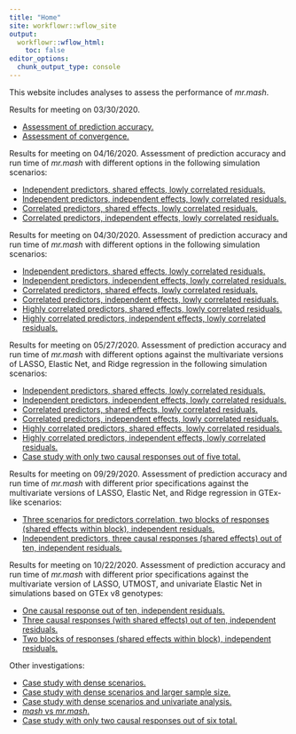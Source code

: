 ```yaml
---
title: "Home"
site: workflowr::wflow_site
output:
  workflowr::wflow_html:
    toc: false
editor_options:
  chunk_output_type: console
---
```


This website includes analyses to assess the performance of *mr.mash*.

Results for meeting on 03/30/2020.

+ [Assessment of prediction accuracy.](results_accuracy.html)
+ [Assessment of convergence.](results_convergence.html)

Results for meeting on 04/16/2020. Assessment of prediction accuracy and run time of *mr.mash* with different options in the following simulation scenarios:

+ [Independent predictors, shared effects, lowly correlated residuals.](results_indepX_lowcorrV_sharedB_OLD.html)
+ [Independent predictors, independent effects, lowly correlated residuals.](results_indepX_lowcorrV_indepB_OLD.html)
+ [Correlated predictors, shared effects, lowly correlated residuals.](results_corrX_lowcorrV_sharedB_OLD.html)
+ [Correlated predictors, independent effects, lowly correlated residuals.](results_corrX_lowcorrV_indepB_OLD.html)

Results for meeting on 04/30/2020. Assessment of prediction accuracy and run time of *mr.mash* with different options in the following simulation scenarios:

+ [Independent predictors, shared effects, lowly correlated residuals.](results_indepX_lowcorrV_sharedB.html)
+ [Independent predictors, independent effects, lowly correlated residuals.](results_indepX_lowcorrV_indepB.html)
+ [Correlated predictors, shared effects, lowly correlated residuals.](results_corrX_lowcorrV_sharedB.html)
+ [Correlated predictors, independent effects, lowly correlated residuals.](results_corrX_lowcorrV_indepB.html)
+ [Highly correlated predictors, shared effects, lowly correlated residuals.](results_highcorrX_lowcorrV_sharedB.html)
+ [Highly correlated predictors, independent effects, lowly correlated residuals.](results_highcorrX_lowcorrV_indepB.html)

Results for meeting on 05/27/2020. Assessment of prediction accuracy and run time of *mr.mash* with different options against the multivariate versions of LASSO, Elastic Net, and Ridge regression in the following simulation scenarios:

+ [Independent predictors, shared effects, lowly correlated residuals.](results_indepX_lowcorrV_sharedB_05_18_20.html)
+ [Independent predictors, independent effects, lowly correlated residuals.](results_indepX_lowcorrV_indepB_05_18_20.html)
+ [Correlated predictors, shared effects, lowly correlated residuals.](results_corrX_lowcorrV_sharedB_05_18_20.html)
+ [Correlated predictors, independent effects, lowly correlated residuals.](results_corrX_lowcorrV_indepB_05_18_20.html)
+ [Highly correlated predictors, shared effects, lowly correlated residuals.](results_highcorrX_lowcorrV_sharedB_05_18_20.html)
+ [Highly correlated predictors, independent effects, lowly correlated residuals.](results_highcorrX_lowcorrV_indepB_05_18_20.html)
+ [Case study with only two causal responses out of five total.](two_active_responses_issue.html)

Results for meeting on 09/29/2020. Assessment of prediction accuracy and run time of *mr.mash* with different prior specifications against the multivariate versions of LASSO, Elastic Net, and Ridge regression in GTEx-like scenarios:

+ [Three scenarios for predictors correlation, two blocks of responses (shared effects within block), independent residuals.](results_mvreg_all_genes_prior_allscenariosX_indepV_sharedB_2blocksr10.html)
+ [Independent predictors, three causal responses (shared effects) out of ten, independent residuals.](results_mvreg_all_genes_prior_allscenariosX_indepV_sharedB_3causalrespr10.html)

Results for meeting on 10/22/2020. Assessment of prediction accuracy and run time of *mr.mash* with different prior specifications against the multivariate version of LASSO, UTMOST, and univariate Elastic Net in simulations based on GTEx v8 genotypes:

+ [One causal response out of ten, independent residuals.](results_mvreg_all_genes_prior_GTExrealX_indepV_B_1causalrespr10.html)
+ [Three causal responses (with shared effects) out of ten, independent residuals.](results_mvreg_all_genes_prior_GTExrealX_indepV_sharedB_3causalrespr10.html)
+ [Two blocks of responses (shared effects within block), independent residuals.](results_mvreg_all_genes_prior_GTExrealX_indepV_sharedB_2blocksr10.html)





Other investigations:

+ [Case study with dense scenarios.](dense_scenario_issue.html)
+ [Case study with dense scenarios and larger sample size.](dense_scenario_issue_larger_sample.html)
+ [Case study with dense scenarios and univariate analysis.](dense_scenario_issue_univariate.html)
+ [*mash* vs *mr.mash*.](mash_vs_mrmash.html)
+ [Case study with only two causal responses out of six total.](two_active_responses_issue_continued.html)
